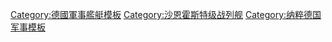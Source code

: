 {{military navigation
| name      = 沙恩霍斯特级战列舰
| title     = [[沙恩霍斯特级战列舰]]
| state     = {{{state|autocollapse}}}
| bodyclass = hlist
| style     = wide

| list1 =
* [[沙恩霍斯特號戰艦|沙恩霍斯特號]]
* [[格奈森瑙號戰艦|格奈森瑙號]]

| list2 =
* 前级：[[L 20e α计划|L 20e α级]]（规划） / [[巴伐利亚级战列舰|巴伐利亚级]]（实际）
* 后级：[[俾斯麦级战列舰|俾斯麦级]]

| below =
* [[德國戰列艦列表]]

}}
<noinclude>
{{collapsible option}}
[[Category:德國軍事艦艇模板]]
[[Category:沙恩霍斯特级战列舰]]
[[Category:纳粹德国军事模板]]